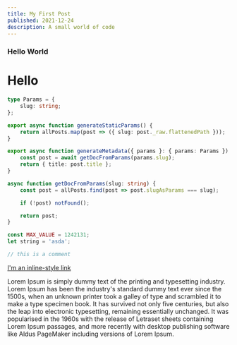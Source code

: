 ```yaml
---
title: My First Post
published: 2021-12-24
description: A small world of code
---
```


### Hello World

# Hello

```ts
type Params = {
	slug: string;
};

export async function generateStaticParams() {
	return allPosts.map(post => ({ slug: post._raw.flattenedPath }));
}

export async function generateMetadata({ params }: { params: Params }) {
	const post = await getDocFromParams(params.slug);
	return { title: post.title };
}

async function getDocFromParams(slug: string) {
	const post = allPosts.find(post => post.slugAsParams === slug);

	if (!post) notFound();

	return post;
}

const MAX_VALUE = 1242131;
let string = 'asda';

// this is a comment
```

[I'm an inline-style link](https://www.google.com)

Lorem Ipsum is simply dummy text of the printing and typesetting industry. Lorem Ipsum has been the industry's standard dummy text ever since the 1500s, when an unknown printer took a galley of type and scrambled it to make a type specimen book. It has survived not only five centuries, but also the leap into electronic typesetting, remaining essentially unchanged. It was popularised in the 1960s with the release of Letraset sheets containing Lorem Ipsum passages, and more recently with desktop publishing software like Aldus PageMaker including versions of Lorem Ipsum.
